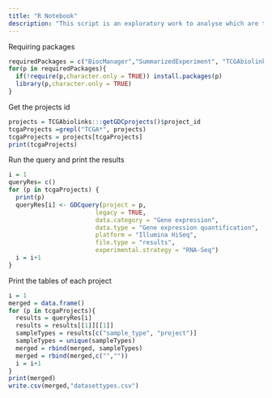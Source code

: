 ```yaml
---
title: "R Notebook"
description: "This script is an exploratory work to analyse which are the sample_types available on the TCGA website using TCGABiolink package"
---
```

Requiring packages
```r
requiredPackages = c("BiocManager","SummarizedExperiment", "TCGAbiolinks", "DT")
for(p in requiredPackages){
  if(!require(p,character.only = TRUE)) install.packages(p)
  library(p,character.only = TRUE)
}
```
Get the projects id
```r
projects = TCGAbiolinks:::getGDCprojects()$project_id
tcgaProjects =grepl("TCGA*", projects)
tcgaProjects = projects[tcgaProjects]
print(tcgaProjects)
```

Run the query and print the results

```r
i = 1
queryRes= c()
for (p in tcgaProjects) {
  print(p)
  queryRes[i] <- GDCquery(project = p,
                        legacy = TRUE,
                        data.category = "Gene expression",
                        data.type = "Gene expression quantification",
                        platform = "Illumina HiSeq",
                        file.type = "results",
                        experimental.strategy = "RNA-Seq")
  i = i+1
}
```

Print the tables of each project
```r
i = 1
merged = data.frame()
for (p in tcgaProjects){
  results = queryRes[i]
  results = results[[1]][[1]]
  sampleTypes = results[c("sample_type", "project")]
  sampleTypes = unique(sampleTypes)
  merged = rbind(merged, sampleTypes)
  merged = rbind(merged,c("",""))
  i = i+1
}
print(merged)
write.csv(merged,"datasettypes.csv")
```

